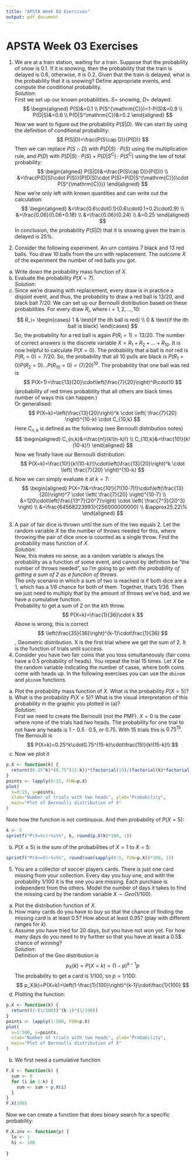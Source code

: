 ```yaml
---
title: "APSTA Week 03 Exercises"
output: pdf_document
---
```

# APSTA Week 03 Exercises  
1. We are at a train station, waiting for a train. Suppose that the probability of snow is 0.1. If it is snowing, then the probability that the train is delayed is 0.6, otherwise, it is 0.2. Given that the train is delayed, what is the probability that it is snowing? Define appropriate events, and compute the conditional probability.  
*Solution*:  
First we set up our known probabilities. $S=$ snowing, $D=$ delayed:  
$$
\begin{aligned}
  P(S)&=0.1 \\
  P(S^{\mathrm{C}})=1-P(S)&=0.9 \\
  P(D|S)&=0.6 \\
  P(D|S^\mathrm{C})&=0.2
\end{aligned}
$$
Now we want to figure out the probability $P(S|D)$. We can start by using the definition of conditional probability:  
$$
P(S|D)=\frac{P(S\cap D)}{P(D)}
$$
Then we can replace $P(S\cap D)$ with $P(D|S)\cdot P(S)$ using the multiplication rule, and $P(D)$ with $P(D|S)\cdot P(S)+P(D|S^{\mathrm{C}})\cdot P(S^{\mathrm{C}})$ using the law of total probability:
$$
\begin{aligned}
  P(S|D)&=\frac{P(S\cap D)}{P(D)} \\
  &=\frac{P(D|S)\cdot P(S)}{P(D|S)\cdot P(S)+P(D|S^{\mathrm{C}})\cdot P(S^{\mathrm{C}})}
\end{aligned}
$$
Now we're only left with known quantities and can write out the calculation:
$$
\begin{aligned}
  &=\frac{0.6\cdot0.1}{0.6\cdot0.1+0.2\cdot0.9} \\
  &=\frac{0.06}{0.06+0.18} \\
  &=\frac{0.06}{0.24} \\
  &=0.25
\end{aligned}
$$
In conclusion, the probability $P(S|D)$ that it is snowing given the train is delayed is $25\%$.  
  
2. Consider the following experiment. An urn contains 7 black and 13 red balls. You draw 10 balls from the urn with replacement. The outcome $X$ of the experiment the number of red balls you got.  
a) Write down the probability mass function of $X$.  
b) Evaluate the probability $P(X = 7)$.  
*Solution*:  
a) Since we're drawing with replacement, every draw is in practice a disjoint event, and thus, the probability to draw a red ball is $13/20$, and black ball $7/20$. We can set up our Bernoulli distribution based on these probabilities. For every draw $R_i$, where $i=1,2,...,10$:
$$
  R_i=
  \begin{cases}
  1 & \text{if the ith ball is red} \\
  0 & \text{if the ith ball is black}
  \end{cases}
$$
So, the probability for a red ball is again $P(R_i=1)=13/20$. The number of correct answers is the discrete variable $X=R_1+R_2+...+R_{10}$. It is now helpful to calculate $P(X=0)$. The probability that a ball is *not* red is $P(R_i=0)=7/20$. So, the probability that all $10$ pulls are black is $P(R_1=0)P(R_2=0)...P(R_{10}=0)=(7/20)^{10}$. The probability that one ball was red is
$$
  P(X=1)=\frac{13}{20}\cdot\left(\frac{7}{20}\right)^9\cdot10
$$
(probability of red times probability that all others are black times number of ways this can happen.)  
Or generalised:
$$
P(X=k)=\left(\frac{13}{20}\right)^k \cdot \left( \frac{7}{20} \right)^{10-k} \cdot C_{10,k}
$$
Here $C_{n,k}$ is defined as the following (see Bernoulli distribution notes)
$$
\begin{aligned}
C_{n,k}&=\frac{n!}{k!(n-k)!} \\
C_{10,k}&=\frac{10!}{k!(10-k)!}
\end{aligned}
$$
Now we finally have our Bernoulli distribution:  
$$
P(X=k)=\frac{10!}{k!(10-k)!}\cdot\left(\frac{13}{20}\right)^k \cdot \left( \frac{7}{20} \right)^{10-k}
$$
b) Now we can simply evaluate it at $k=7$:
$$
\begin{aligned}
  P(X=7)&=\frac{10!}{7!(10-7)!}\cdot\left(\frac{13}{20}\right)^7 \cdot \left( \frac{7}{20} \right)^{10-7} \\
  &=120\cdot\left(\frac{13^7}{20^7}\right) \cdot \left( \frac{7^3}{20^3} \right) \\
  &=\frac{64568223993}{256000000000} \\
  &\approx25.22\%
\end{aligned}
$$
3. A pair of fair dice is thrown until the sum of the two equals 2. Let the random variable $X$ be the number of throws needed for this, where throwing the pair of dice once is counted as a single throw. Find the probability mass function of $X$.  
*Solution*:  
Now, this makes no sense, as a random variable is always the probability as a function of some event, and cannot by definition be "the number of throws needed", so I'm going to go with *the probability of getting a sum of 2 as a function of throws*.  
The only scenario in which a sum of two is reached is if both dice are a 1, which has a $1/6$ chance for both of them. Together, that's $1/36$. Then we just need to multiply that by the amount of throws we've had, and we have a cumulative function.  
Probability to get a sum of 2 on the $k$th throw.
$$
P(X=k)=\frac{1}{36}\cdot k
$$
Above is wrong, this is correct
$$
\left(\frac{35}{36}\right)^{k-1}\cdot\frac{1}{36}
$$
, Geometric distribution. X is the first trial where we get the sum of 2. It is the function of trials until success.
4. Consider you have two fair coins that you toss simultaneously (fair coins have a 0.5 probability of heads). You repeat the trial 15 times. Let $X$ be the random variable indicating the number of cases, where both coins come with heads up. In the following exercises you can use the `dbinom` and `pbinom` functions.  
a) Plot the probability mass function of $X$. What is the probability $P(X = 5)$?  
b) What is the probability $P(X \leq 5)$? What is the visual interpretation of this probability in the graphic you plotted in (a)?  
*Solution*:  
First we need to create the Bernoulli (not the PMF). $X=0$ is the case where none of the trials had two heads. The probability for one trial to not have any heads is $1-0.5\cdot0.5$, or $0.75$. With 15 trials this is $0.75^{15}$. The Bernoulli is 
$$
P(X=k)=0.25^k\cdot0.75^{15-k}\cdot\frac{15!}{k!(15-k)!}
$$
a) Now we plot it
```r
p.X <- function(k) {
  return((0.25^k)*(0.75^(15-k))*(factorial(15)/(factorial(k)*factorial(15-k))))
}
points <- lapply(0:15, FUN=p.X)
plot(
  x=0:15, y=points,
  xlab="Number of trials with two heads", ylab="Probability",
  main="Plot of Bernoulli distribution of X"
)
```
Note how the function is not continuous. 
And then probability of $P(X=5)$:
```r
k <- 5
sprintf("P(X=%s)~%s%%", k, round(p.X(k)*100, 1))
```
b) $P(X\leq5)$ is the sum of the probabilities of $X=1$ to $X=5$:
```r
sprintf("P(X<=5)~%s%%", round(sum(sapply(0:5, FUN=p.X))*100, 1))
```
5. You are a collector of soccer players cards. There is just one card missing from your collection. Every day you buy one, and with the probability 1/100 it is the one you are missing. Each purchase is independent from the others. Model the number of days it takes to find the missing card by the random variable $X \sim Geo(1/100)$.  
a) Plot the distribution function of $X$.  
b) How many cards do you have to buy so that the chance of finding the missing card is at least $0.5$? How about at least $0.95$? (play with different ranges for $k$).  
c) Assume you have tried for $20$ days, but you have not won yet. For how many days do you need to try further so that you have at least a 0.5$ chance of winning?  
*Solution*:  
Definition of the Geo distribution is
$$
p_X(k)=P(X=k)=(1-p)^{k-1}p
$$
The probability to get a card is $1/100$, so $p=1/100$:
$$
p_X(k)=P(X=k)=\left(1-\frac{1}{100}\right)^{k-1}\cdot\frac{1}{100}
$$
a) Plotting the function:
```r
p.X <- function(k) {
  return((1-(1/100))^(k-1)*(1/100))
}
points <- lapply(1:500, FUN=p.X)
plot(
  x=1:500, y=points,
  xlab="Number of trials with two heads", ylab="Probability",
  main="Plot of Bernoulli distribution of X"
)
```
b) We first need a cumulative function
```r
F.X <- function(k) {
  sum <- 0
  for (i in 1:k) {
    sum <- sum + p.X(i)
  }
}
F.X(100)
```
Now we can create a function that does binary search for a specific probability:
```r
F.X.inv <- function(p) {
  lo <- 1
  hi <- 100
  
}
```




